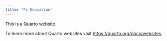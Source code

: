 ```yaml
---
title: "FL Education"
---
```


This is a Quarto website.

To learn more about Quarto websites visit <https://quarto.org/docs/websites>.
